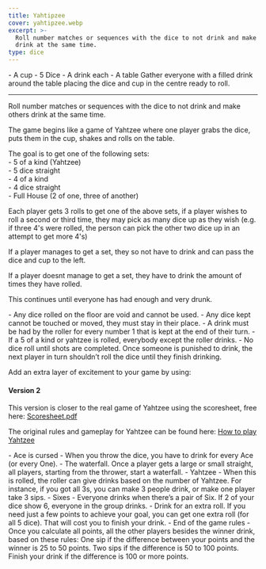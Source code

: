 ```yaml
---
title: Yahtipzee
cover: yahtipzee.webp
excerpt: >-
  Roll number matches or sequences with the dice to not drink and make others
  drink at the same time.
type: dice
---
```


<GameHero
  cover="/BeerGoggleGames/images/yahtipzee.webp"
  alt="Yahtipzee"
/>

<GameSection title="Equipment" icon="/BeerGoggleGames/images/liquor.webp">
-   A cup
-   5 Dice
-   A drink each
-   A table
</GameSection>

<GameSection title="Setup" icon="/BeerGoggleGames/images/settings.webp">
Gather everyone with a filled drink around the table placing the dice and cup in the centre ready to roll.

* * *
</GameSection>

<GameSection title="Aim of the Game" icon="/BeerGoggleGames/images/target.webp">
<p>Roll number matches or sequences with the dice to not drink and make others drink at the same time.</p>
</GameSection>

<GameSection title="How to Play" icon="/BeerGoggleGames/images/question.webp">
The game begins like a game of Yahtzee where one player grabs the dice, puts them in the cup, shakes and rolls on the table.

The goal is to get one of the following sets:  
\- 5 of a kind (Yahtzee)  
\- 5 dice straight  
\- 4 of a kind  
\- 4 dice straight  
\- Full House (2 of one, three of another)

Each player gets 3 rolls to get one of the above sets, if a player wishes to roll a second or third time, they may pick as many dice up as they wish (e.g. if three 4's were rolled, the person can pick the other two dice up in an attempt to get more 4's)

If a player manages to get a set, they so not have to drink and can pass the dice and cup to the left.

If a player doesnt manage to get a set, they have to drink the amount of times they have rolled.

This continues until everyone has had enough and very drunk.
</GameSection>

<GameSection title="Rules" icon="/BeerGoggleGames/images/rules.webp">
-   Any dice rolled on the floor are void and cannot be used.
-   Any dice kept cannot be touched or moved, they must stay in their place.
-   A drink must be had by the roller for every number 1 that is kept at the end of their turn.
-   If a 5 of a kind or yahtzee is rolled, everybody except the roller drinks.
-   No dice roll until shots are completed. Once someone is punished to drink, the next player in turn shouldn’t roll the dice until they finish drinking.
</GameSection>

<GameSection title="Special Edition" icon="/BeerGoggleGames/images/special.webp">

<p>Add an extra layer of excitement to your game by using:</p>

<h4>Version 2</h4>

This version is closer to the real game of Yahtzee using the scoresheet, free here: [Scoresheet.pdf](https://www.eecis.udel.edu/~davis/yahtzee.pdf)

The original rules and gameplay for Yahtzee can be found here: [How to play Yahtzee](https://www.wikihow.com/Play-Yahtzee)
</GameSection>

<GameSection title="In addition to the normal rules, for alcoholic fun follow these too" icon="/BeerGoggleGames/images/question.webp">
-   Ace is cursed - When you throw the dice, you have to drink for every Ace (or every One).
-   The waterfall. Once a player gets a large or small straight, all players, starting from the thrower, start a waterfall.
-   Yahtzee - When this is rolled, the roller can give drinks based on the number of Yahtzee. For instance, if you got all 3s, you can make 3 people drink, or make one player take 3 sips.
-   Sixes - Everyone drinks when there’s a pair of Six. If 2 of your dice show 6, everyone in the group drinks.
-   Drink for an extra roll. If you need just a few points to achieve your goal, you can get one extra roll (for all 5 dice). That will cost you to finish your drink.
-   End of the game rules - Once you calculate all points, all the other players besides the winner drink, based on these rules:  
    One sip if the difference between your points and the winner is 25 to 50 points.  
    Two sips if the difference is 50 to 100 points.  
    Finish your drink if the difference is 100 or more points.
</GameSection>

<ShareButtons title="Yahtipzee" />

<FeedbackCard>
</FeedbackCard>
